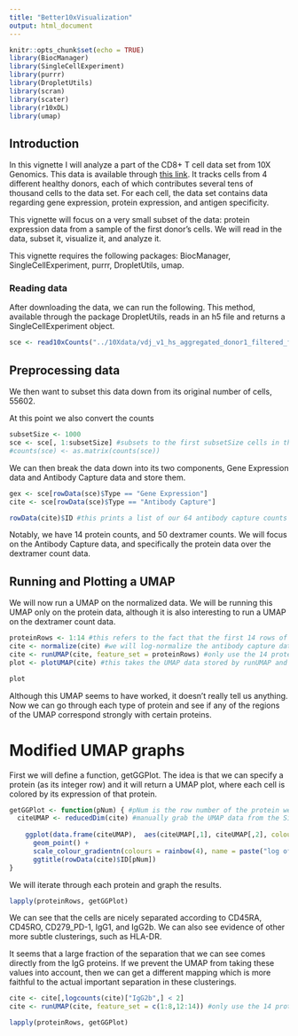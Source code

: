 ```yaml
---
title: "Better10xVisualization"
output: html_document
---
```


```r
knitr::opts_chunk$set(echo = TRUE)
library(BiocManager)
library(SingleCellExperiment)
library(purrr)
library(DropletUtils)
library(scran)
library(scater)
library(r10xDL)
library(umap)
```

## Introduction

In this vignette I will analyze a part of the CD8+ T cell data set from 10X Genomics. This data is available through [this link](https://support.10xgenomics.com/single-cell-vdj/datasets). It tracks cells from 4 different healthy donors, each of which contributes several tens of thousand cells to the data set. For each cell, the data set contains data regarding gene expression, protein expression, and antigen specificity.  

This vignette will focus on a very small subset of the data: protein expression data from a sample of the first donor's cells. We will read in the data, subset it, visualize it, and analyze it.  

This vignette requires the following packages: BiocManager, SingleCellExperiment, purrr, DropletUtils, umap.

### Reading data

After downloading the data, we can run the following. This method, available through the package DropletUtils, reads in an h5 file and returns a SingleCellExperiment object.

```r
sce <- read10xCounts("../10Xdata/vdj_v1_hs_aggregated_donor1_filtered_feature_bc_matrix.h5") #this file can be downloaded from the 10x site linked above
```

## Preprocessing data

We then want to subset this data down from its original number of cells, 55602. 

At this point we also convert the counts 

```r
subsetSize <- 1000
sce <- sce[, 1:subsetSize] #subsets to the first subsetSize cells in the object
#counts(sce) <- as.matrix(counts(sce))
```

We can then break the data down into its two components, Gene Expression data and Antibody Capture data and store them.

```r
gex <- sce[rowData(sce)$Type == "Gene Expression"]
cite <- sce[rowData(sce)$Type == "Antibody Capture"]

rowData(cite)$ID #this prints a list of our 64 antibody capture counts
```

Notably, we have 14 protein counts, and 50 dextramer counts. We will focus on the Antibody Capture data, and specifically the protein data over the dextramer count data.

## Running and Plotting a UMAP

We will now run a UMAP on the normalized data. We will be running this UMAP only on the protein data, although it is also interesting to run a UMAP on the dextramer count data. 

```r
proteinRows <- 1:14 #this refers to the fact that the first 14 rows of the cite data are protein counts
cite <- normalize(cite) #we will log-normalize the antibody capture data
cite <- runUMAP(cite, feature_set = proteinRows) #only use the 14 proteins for computing the umap
plot <- plotUMAP(cite) #this takes the UMAP data stored by runUMAP and converts it to a ggplot object
```

```r
plot
```

Although this UMAP seems to have worked, it doesn't really tell us anything. Now we can go through each type of protein and see if any of the regions of the UMAP correspond strongly with certain proteins.

# Modified UMAP graphs

First we will define a function, getGGPlot. The idea is that we can specify a protein (as its integer row) and it will return a UMAP plot, where each cell is colored by its expression of that protein.

```r
getGGPlot <- function(pNum) { #pNum is the row number of the protein we want to see
  citeUMAP <- reducedDim(cite) #manually grab the UMAP data from the SingleCellExperiment object
    
    ggplot(data.frame(citeUMAP),  aes(citeUMAP[,1], citeUMAP[,2], colour = logcounts(cite)[pNum,])) + #we want cells colored to their expression of the given protein
      geom_point() +
      scale_colour_gradientn(colours = rainbow(4), name = paste("log of", rowData(cite)$ID[pNum], "expression")) +
      ggtitle(rowData(cite)$ID[pNum])
}
```

We will iterate through each protein and graph the results.

```r
lapply(proteinRows, getGGPlot)
```

We can see that the cells are nicely separated according to CD45RA, CD45RO, CD279_PD-1, IgG1, and IgG2b. We can also see evidence of other more subtle clusterings, such as HLA-DR. 

It seems that a large fraction of the separation that we can see comes directly from the IgG proteins. If we prevent the UMAP from taking these values into account, then we can get a different mapping which is more faithful to the actual important separation in these clusterings.

```r
cite <- cite[,logcounts(cite)["IgG2b",] < 2]
cite <- runUMAP(cite, feature_set = c(1:8,12:14)) #only use the 14 proteins for computing the umap
```

```r
lapply(proteinRows, getGGPlot)
```



